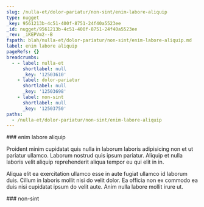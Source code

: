 ```yaml
---
slug: /nulla-et/dolor-pariatur/non-sint/enim-labore-aliquip
type: nugget
_key: 9561213b-4c51-400f-8751-24f40a5523ee
_id: nugget/9561213b-4c51-400f-8751-24f40a5523ee
_rev: _iKEPVm2--B
fspath: blah/nulla-et/dolor-pariatur/non-sint/enim-labore-aliquip.md
label: enim labore aliquip
pageRefs: {}
breadcrumbs:
  - - label: nulla-et
      shortlabel: null
      _key: '12503610'
    - label: dolor-pariatur
      shortlabel: null
      _key: '12503698'
    - label: non-sint
      shortlabel: null
      _key: '12503750'
paths:
  - /nulla-et/dolor-pariatur/non-sint/enim-labore-aliquip
---
```


<NuggetArea>
<Nugget slug="/nulla-et/dolor-pariatur/non-sint/enim-labore-aliquip" type="nugget" _key="9561213b-4c51-400f-8751-24f40a5523ee" _id="nugget/9561213b-4c51-400f-8751-24f40a5523ee" _rev="_iKEPVm2--B" fspath="blah/nulla-et/dolor-pariatur/non-sint/enim-labore-aliquip.md" label="enim labore aliquip" paths="/nulla-et/dolor-pariatur/non-sint/enim-labore-aliquip">
<NuggetBody>
### enim labore aliquip

Proident minim cupidatat quis nulla in laborum laboris adipisicing non et ut pariatur ullamco. Laborum nostrud quis ipsum pariatur. Aliquip et nulla laboris velit aliquip reprehenderit aliqua tempor eu qui elit in in.

Aliqua elit ea exercitation ullamco esse in aute fugiat ullamco id laborum duis. Cillum in laboris mollit nisi do velit dolor. Ea officia non ex commodo ea duis nisi cupidatat ipsum do velit aute. Anim nulla labore mollit irure ut.

</NuggetBody>
<Breadcrumbs>
<Crumbs>
<Crumb _key="12503610" label="nulla-et" /><Crumb _key="12503698" label="dolor-pariatur" /><Crumb _key="12503750" label="non-sint" />
</Crumbs>
</Breadcrumbs>
</Nugget>

<NuggetsInbound>
</NuggetsInbound>
<NuggetsOutbound>
</NuggetsOutbound>
</NuggetArea>
<PassagesInbound>
<Passage direction="inbound" type="passage" _key="12503750" _id="passage/12503750" _rev="_iKEPVm2---" label="non-sint" passage="non-sint" fspath="blah/nulla-et/dolor-pariatur/non-sint" paths="/nulla-et/dolor-pariatur/non-sint" slug="/nulla-et/dolor-pariatur/non-sint">
<NuggetBody>
### non-sint

</NuggetBody>
<Breadcrumbs>
<Crumbs>
<Crumb _key="12503610" label="nulla-et" /><Crumb _key="12503698" label="dolor-pariatur" />
</Crumbs>
</Breadcrumbs>
</Passage>

</PassagesInbound>
<PassagesOutbound>
</PassagesOutbound>